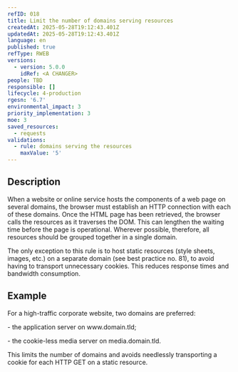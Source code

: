 ```yaml
---
refID: 018
title: Limit the number of domains serving resources
createdAt: 2025-05-28T19:12:43.401Z
updatedAt: 2025-05-28T19:12:43.401Z
language: en
published: true
refType: RWEB
versions:
  - version: 5.0.0
    idRef: <A CHANGER>
people: TBD
responsible: []
lifecycle: 4-production
rgesn: '6.7'
environmental_impact: 3
priority_implementation: 3
moe: 3
saved_resources:
  - requests
validations:
  - rule: domains serving the resources
    maxValue: '5'
---
```


## Description

When a website or online service hosts the components of a web page on several domains, the browser must establish an HTTP connection with each of these domains. Once the HTML page has been retrieved, the browser calls the resources as it traverses the DOM. This can lengthen the waiting time before the page is operational. Wherever possible, therefore, all resources should be grouped together in a single domain.

The only exception to this rule is to host static resources (style sheets, images, etc.) on a separate domain (see best practice no. 81), to avoid having to transport unnecessary cookies. This reduces response times and bandwidth consumption.

## Example

For a high-traffic corporate website, two domains are preferred:

\- the application server on www\.domain.tld;

\- the cookie-less media server on media.domain.tld.

This limits the number of domains and avoids needlessly transporting a cookie for each HTTP GET on a static resource.
